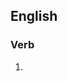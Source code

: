 ==English==

===Verb===
{{head|en|present participle}}

# {{present participle of|pretermit|lang=en|nocat=1}}